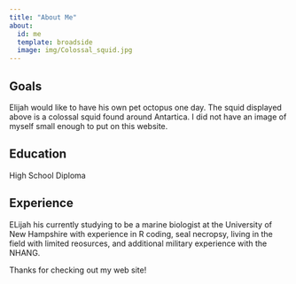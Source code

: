 ```yaml
---
title: "About Me"
about:
  id: me
  template: broadside
  image: img/Colossal_squid.jpg
---
```


:::{#me}

## Goals
Elijah would like to have his own pet octopus one day. The squid displayed above is a colossal squid found around Antartica. I did not have an image of myself small enough to put on this website.

## Education
High School Diploma 

## Experience
ELijah his currently studying to be a marine biologist at the University of New Hampshire with experience in R coding, seal necropsy, living in the field with limited reosurces, and additional military experience with the NHANG. 
:::

Thanks for checking out my web site!
